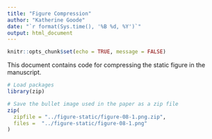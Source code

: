```yaml
---
title: "Figure Compression"
author: "Katherine Goode"
date: "`r format(Sys.time(), '%B %d, %Y')`"
output: html_document
---
```


```r
knitr::opts_chunk$set(echo = TRUE, message = FALSE)
```

This document contains code for compressing the static figure in the manuscript.

```r
# Load packages
library(zip)

# Save the bullet image used in the paper as a zip file
zip(
  zipfile = "../figure-static/figure-08-1.png.zip",
  files =  "../figure-static/figure-08-1.png"
)
```

